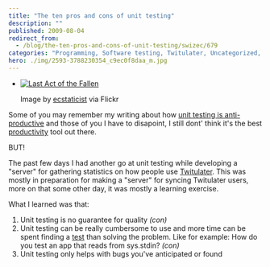 ```yaml
---
title: "The ten pros and cons of unit testing"
description: ""
published: 2009-08-04
redirect_from:
  - /blog/the-ten-pros-and-cons-of-unit-testing/swizec/679
categories: "Programming, Software testing, Twitulater, Uncategorized, unit test"
hero: ./img/2593-3788230354_c9ec0f8daa_m.jpg
---
```


- [![Last Act of the Fallen](./img/2593-3788230354_c9ec0f8daa_m.jpg "Last Act of the Fallen")](http://www.flickr.com/photos/41864721@N00/3788230354/)

  Image by [ecstaticist](http://www.flickr.com/photos/41864721@N00/3788230354/) via Flickr

Some of you may remember my writing about how [unit testing is anti-productive](https://swizec.com/blog/unit-testing-is-anti-productive/swizec/610) and those of you I have to disapoint, I still dont' think it's the best [productivity](http://en.wikipedia.org/wiki/Productivity "Productivity") tool out there.

BUT!

The past few days I had another go at unit testing while developing a "server" for gathering statistics on how people use [Twitulater](http://twitulater.com "Twitulater"). This was mostly in preparation for making a "server" for syncing Twitulater users, more on that some other day, it was mostly a learning exercise.

What I learned was that:

1.  Unit testing is no guarantee for quality _(con)_
2.  Unit testing can be really cumbersome to use and more time can be spent finding a [test](http://en.wikipedia.org/wiki/Software_testing "Software testing") than solving the problem. Like for example: How do you test an app that reads from sys.stdin? _(con)_
3.  Unit testing only helps with bugs you've anticipated or found
